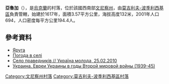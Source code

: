 {{coord|48|19|59|N|28|2|32|E|scale:30000|display=title}}

'''亞魯加'''（{{lang-uk|Яруга}}），是[[烏克蘭|烏克蘭]]的村落，位於該國西南部[[文尼察州|文尼察州]]，由[[莫吉利夫-波季利西基區|莫吉利夫-波季利西基區]]負責管轄，始建於1617年，面積3.57平方公里，海拔高度132米，2001年人口694，人口密度每平方公里194.4人。

==參考資料==
* [http://w1.c1.rada.gov.ua/pls/z7502/A005?rdat1=28.09.2012&rf7571=2395 Яруга]{{dead link|date=2017年11月 |bot=InternetArchiveBot |fix-attempted=yes }}
* [http://weather.in.ua/ua/vinnickaja/29667 Погода в селі] {{Wayback|url=http://weather.in.ua/ua/vinnickaja/29667 |date=20181020011507 }}
* [http://www.umoloda.kiev.ua/print/84/45/56453 Село праведників // Україна молода, 25.02.2010] {{Wayback|url=http://www.umoloda.kiev.ua/print/84/45/56453 |date=20190222061110 }}
* [https://eleven.co.il/article/15412 Украина. Евреи Украины в годы Второй мировой войны (1939-45)] {{Wayback|url=https://eleven.co.il/article/15412 |date=20171206074559 }}{{ref-ru}}

[[Category:文尼察州村落|Category:文尼察州村落]]
[[Category:莫吉利夫-波季利西基區村落|Category:莫吉利夫-波季利西基區村落]]


{{Vinnytsia-geo-stub}}